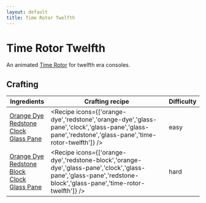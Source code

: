 ```yaml
---
layout: default
title: Time Rotor Twelfth
---
```



Time Rotor Twelfth
===================

An animated [Time Rotor](/time-rotor) for twelfth era consoles.

## Crafting

| Ingredients | Crafting recipe | Difficulty |
| ----------- | --------------- | ------------- |
| [Orange Dye](https://minecraft.wiki/w/Orange_Dye)<br/>[Redstone](https://minecraft.wiki/w/Redstone)<br/>[Clock](https://minecraft.wiki/w/Clock)<br/>[Glass Pane](https://minecraft.wiki/w/Glass_Pane) | <Recipe icons={['orange-dye','redstone','orange-dye','glass-pane','clock','glass-pane','glass-pane','redstone','glass-pane','time-rotor-twelfth']} /> | easy |
| [Orange Dye](https://minecraft.wiki/w/Orange_Dye)<br/>[Redstone Block](https://minecraft.wiki/w/Redstone_Block)<br/>[Clock](https://minecraft.wiki/w/Clock)<br/>[Glass Pane](https://minecraft.wiki/w/Glass_Pane) | <Recipe icons={['orange-dye','redstone-block','orange-dye','glass-pane','clock','glass-pane','glass-pane','redstone-block','glass-pane','time-rotor-twelfth']} /> | hard |

